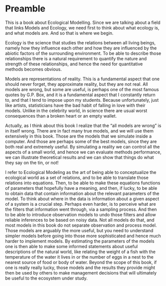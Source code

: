 # Preamble {#mainintro}

This is a book about Ecological Modelling. Since we are talking about a field that links Models and Ecology, we need first to think about what ecology is, and what models are. And so that is where we begin.

Ecology is the science that studies the relations between all living beings, namely how they influence each other and how they are influenced by the abiotic factors of the surrounding environment. To be able to describe those relationships there is a natural requirement to quantify the nature and strength of these relationships, and hence the need for quantitative methods becomes obvious.

Models are representations of reality. This is a fundamental aspect that one should never forget, they approximate reality, but they are not real. All models are wrong, but some are useful, is perhaps one of the most famous quotes by G.P. Box, and it is a fundamental aspect that I constantly return to, and that I tend to impose upon my students. Because unfortunately, just like artists, statisticians have the bad habit of falling in love with their models. Unlike in the celebrity world, in science there are usual worst consequences than a broken heart or an empty wallet.

Actually, as I think about this book I realize that the  "all models are wrong" is in itself wrong. There are in fact many true models, and we will use them extensively in this book. Those are the models that we simulate inside a computer. And those are perhaps some of the best models, since they are both real and extremely useful. By simulating a reality we can control all the aspects of a small world, and hence we can evaluate methods performance, we can illustrate theoretical results and we can show that things do what they say on the tin, or not!

I refer to Ecological Modeling as the art of being able to conceptualize the ecological world as a set of relations, and to be able to translate those relations into equations. Then, to be able to make these equations functions of parameters that hopefully have a meaning, and then, if lucky, to be able to obtain data that contain information about the relevant parameters of the model. To think about where in the data is information about a given aspect of a system is a crucial step. Perhaps even harder, is to perceive  what are the filters that information went through, via a sampling process. And then to be able to introduce observation models to undo those filters and allow reliable inferences to be based on noisy data. Not all models do that, and most models in this book do not separate observation and process model. Those models are arguably the more useful, but you need to understand simpler models before going into those more sophisticated and hence much harder to implement models. By estimating the parameters of the models one is then able to make some informed statements about useful descriptions of the natural world, like relating the weight of a fish with the temperature of the water it lives in or the number of eggs in a nest to the nearest source of food or body of water. Beyond the scope of this book, if one is really really lucky, those models and the results they provide might then be used by others to make management decisions that will ultimately be useful to the ecosystem under study. 